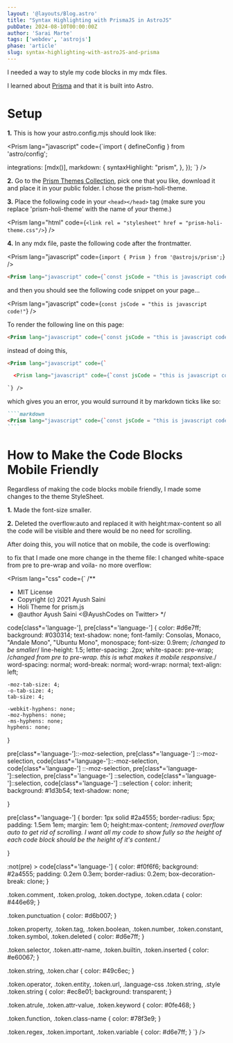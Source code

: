```yaml
---
layout: '@layouts/Blog.astro'
title: "Syntax Highlighting with PrismaJS in AstroJS"
pubDate: 2024-08-10T00:00:00Z
author: 'Sarai Marte'
tags: ['webdev', 'astrojs']
phase: 'article'
slug: syntax-highlighting-with-astroJS-and-prisma
---
```



I needed a way to style my code blocks in my mdx files. 

I learned about <a href = "https://prismjs.com/">Prisma</a> and that it is built into Astro.

# Setup 

**1.** This is how your astro.config.mjs should look like:

<Prism lang="javascript" code={`import { defineConfig } from 'astro/config';

  integrations: [mdx()],
  markdown: {
   syntaxHighlight: "prism",
  },
});
`} />

**2.** Go to the <a href = "https://github.com/PrismJS/prism-themes/tree/master">Prism Themes Collection</a>, pick one that you like, download it and place it in your public folder. I chose the prism-holi-theme.

**3.** Place the following code in your `<head></head>` tag (make sure you replace 'prism-holi-theme' with the name of *your* theme.)

<Prism lang="html" code={`<link rel = "stylesheet" href = "prism-holi-theme.css"/>`} />

**4.** In any mdx file, paste the following code after the frontmatter.

<Prism lang="javascript" code={`import { Prism } from '@astrojs/prism';`} />

````markdown
<Prism lang="javascript" code={`const jsCode = "this is javascript code!"`} />
````

and then you should see the following code snippet on your page...

<Prism lang="javascript" code={`const jsCode = "this is javascript code!"`} />

<DropDown title = "Tip">

To render the following line on this page:

````markdown
<Prism lang="javascript" code={`const jsCode = "this is javascript code!"`} />
````

instead of doing this, 

````markdown
<Prism lang="javascript" code={`

  <Prism lang="javascript" code={`const jsCode = "this is javascript code!"`}/>

`} />
````

which gives you an error, you would surround it by markdown ticks like so: 

`````markdown
````markdown
<Prism lang="javascript" code={`const jsCode = "this is javascript code!"`} />
````
`````

</DropDown>

# How to Make the Code Blocks Mobile Friendly

Regardless of making the code blocks mobile friendly, I made some changes to the theme StyleSheet.

**1.** Made the font-size smaller.

**2.** Deleted the overflow:auto and replaced it with height:max-content so all the code will be visible and there would be no need for scrolling.  

After doing this, you will notice that on mobile, the code is overflowing: 

<Card img = {img1} alt = "overflow problem"/>

to fix that I made one more change in the theme file: I changed white-space from pre to pre-wrap and voila- no more overflow:

<Card img = {img2} alt = "overflow solution"/>

<DropDown title = "Full Theme Code">



<Prism lang="css" code={`
  /**
  * MIT License
  * Copyright (c) 2021 Ayush Saini
  * Holi Theme for prism.js
  * @author Ayush Saini <@AyushCodes on Twitter>
  */

  code[class*='language-'],
  pre[class*='language-'] {
    color: #d6e7ff;
    background: #030314;
    text-shadow: none;
    font-family: Consolas, Monaco, "Andale Mono", "Ubuntu Mono", monospace;
    font-size: 0.9rem; /*changed to be smaller*/
    line-height: 1.5;
    letter-spacing: .2px;
    white-space: pre-wrap; /*changed from pre to pre-wrap. this is what makes it mobile responsive.*/
    word-spacing: normal;
    word-break: normal;
    word-wrap: normal;
    text-align: left;

    -moz-tab-size: 4;
    -o-tab-size: 4;
    tab-size: 4;

    -webkit-hyphens: none;
    -moz-hyphens: none;
    -ms-hyphens: none;
    hyphens: none;
  }

  pre[class*='language-']::-moz-selection,
  pre[class*='language-'] ::-moz-selection,
  code[class*='language-']::-moz-selection,
  code[class*='language-'] ::-moz-selection,
  pre[class*='language-']::selection,
  pre[class*='language-'] ::selection,
  code[class*='language-']::selection,
  code[class*='language-'] ::selection {
    color: inherit;
    background: #1d3b54;
    text-shadow: none;

  }

  pre[class*='language-'] {
    border: 1px solid #2a4555;
    border-radius: 5px;
    padding: 1.5em 1em;
    margin: 1em 0;
    height:max-content; /*removed overflow auto to get rid of scrolling. I want all my code to show fully so the height of each code block should be the height of it's content.*/
    

  }

  :not(pre) > code[class*='language-'] {
    color: #f0f6f6;
    background: #2a4555;
    padding: 0.2em 0.3em;
    border-radius: 0.2em;
    box-decoration-break: clone;
  }

  .token.comment,
  .token.prolog,
  .token.doctype,
  .token.cdata {
    color: #446e69;
  }

  .token.punctuation {
    color: #d6b007;
  }

  .token.property,
  .token.tag,
  .token.boolean,
  .token.number,
  .token.constant,
  .token.symbol,
  .token.deleted {
    color: #d6e7ff;
  }

  .token.selector,
  .token.attr-name,
  .token.builtin,
  .token.inserted {
    color: #e60067;
  }

  .token.string,
  .token.char {
    color: #49c6ec;
  }

  .token.operator,
  .token.entity,
  .token.url,
  .language-css .token.string,
  .style .token.string {
    color: #ec8e01;
    background: transparent;
  }

  .token.atrule,
  .token.attr-value,
  .token.keyword {
    color: #0fe468;
  }

  .token.function,
  .token.class-name {
    color: #78f3e9;
  }

  .token.regex,
  .token.important,
  .token.variable {
    color: #d6e7ff;
  }
  `} />
</DropDown>

